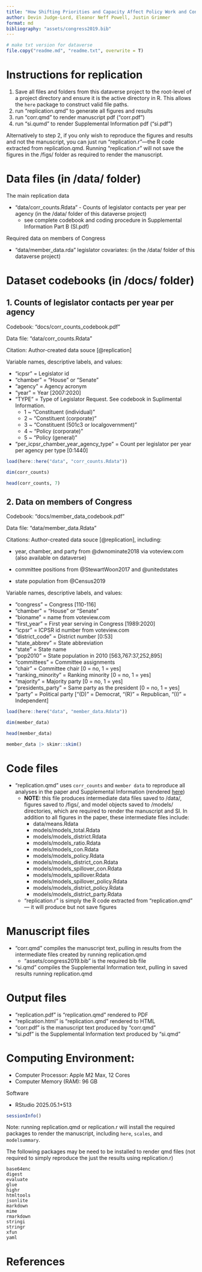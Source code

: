 ```yaml
---
title: "How Shifting Priorities and Capacity Affect Policy Work and Constituency Service: Evidence from a Census of Legislator Requests to U.S. Federal Agencies"
author: Devin Judge-Lord, Eleanor Neff Powell, Justin Grimmer
format: md
bibliography: "assets/congress2019.bib"
---
```


```r
# make txt version for dataverse 
file.copy("readme.md", "readme.txt", overwrite = T)
```

# Instructions for replication 

1. Save all files and folders from this dataverse project to the root-level of a project directory and ensure it is the active directory in R. This allows the `here` package to construct valid file paths.
1. run "replication.qmd" to generate all figures and results
1. run "corr.qmd" to render manuscript pdf ("corr.pdf")
1. run "si.qumd" to render Supplemental Information pdf ("si.pdf")

Alternatively to step 2, if you only wish to reproduce the figures and results and not the manuscript, you can just run "replication.r"---the R code extracted from replication.qmd. Running "replication.r" will not save the figures in the /figs/ folder as required to render the manuscript. 

# Data files (in /data/ folder)

The main replication data 

- "data/corr_counts.Rdata" - Counts of legislator contacts per year per agency (in the /data/ folder of this dataverse project)
   - see complete codebook and coding procedure in Supplemental Information Part B (SI.pdf)

Required data on members of Congress

- "data/member_data.rda" legislator covariates: (in the /data/ folder of this dataverse project)


# Dataset codebooks (in /docs/ folder)

## 1. Counts of legislator contacts per year per agency 

Codebook: "docs/corr_counts_codebook.pdf"

Data file: "data/corr_counts.Rdata"

Citation: Author-created data souce [@replication]

Variable names, descriptive labels, and values: 

- "icpsr"  = Legislator id                            
- "chamber"  = "House" or "Senate"                         
- "agency" = Agency acronym                            
- "year"  = Year  [2007:2020]                          
- "TYPE"  = Type of Legislator Request. See codebook in Suplimental Information.     
  - 1 ~ "Constituent (individual)"
  - 2 ~ "Constituent (corporate)"
  - 3 ~ "Constituent (501c3 or local\n government)"
  - 4 ~ "Policy (corporate)"
  - 5 ~ "Policy (general)"
- "per_icpsr_chamber_year_agency_type" = Count per legislator per year per agency per type [0:1440]


```r
load(here::here("data", "corr_counts.Rdata"))

dim(corr_counts)

head(corr_counts, 7)
```


## 2. Data on members of Congress

Codebook: "docs/member_data_codebook.pdf"

Data file:  "data/member_data.Rdata"

Citations: Author-created data souce  [@replication], including: 

   - year, chamber, and party from @dwnominate2018 via voteview.com (also available on dataverse)

   - committee positions from @StewartWoon2017 and @unitedstates

   - state population from @Census2019

Variable names, descriptive labels, and values: 

- "congress"     = Congress   [110-116]
- "chamber"      = "House" or "Senate"
- "bioname"      = name from voteview.com
- "first_year"    = First year serving in Congress  [1989:2020]
- "icpsr"        = ICPSR id number from voteview.com
- "district_code" = District number  [0:53]
- "state_abbrev" = State abbreviation
- "state"        = State name
- "pop2010"    = State population in 2010 [563,767:37,252,895]
- "committees"  = Committee assignments
- "chair"      = Committee chair [0 = no, 1 = yes]
- "ranking_minority" = Ranking minority [0 = no, 1 = yes]
- "majority"        = Majority party  [0 = no, 1 = yes]
- "presidents_party" = Same party as the president [0 = no, 1 = yes]
- "party"           = Political party ["(D)" = Democrat, "(R)" = Republican, "(I)" = Independent]

```r
load(here::here("data", "member_data.Rdata"))

dim(member_data)

head(member_data)
```

```r
member_data |> skimr::skim()
```



# Code files

- "replication.qmd" uses `corr_counts` and `member data` to reproduce all analyses in the paper and Supplemental Information (rendered [here](https://judgelord.github.io/corr/replication))
   - **NOTE:** this file produces intermediate data files saved to /data/, figures saved to /figs/, and model objects saved to /models/ directories, which are required to render the manuscript and SI. In addition to all figures in the paper, these intermediate files include: 
      - data/means.Rdata
      - models/models_total.Rdata
      - models/models_district.Rdata
      - models/models_ratio.Rdata
      - models/models_con.Rdata
      - models/models_policy.Rdata
      - models/models_district_con.Rdata
      - models/models_spillover_con.Rdata
      - models/models_spillover.Rdata
      - models/models_spillover_policy.Rdata
      - models/models_district_policy.Rdata
      - models/models_district_party.Rdata
   - "replication.r" is simply the R code extracted from  "replication.qmd" --- it will produce but not save figures
   
<!-- "robusteness-negbin.qmd"  uses `corr_counts` and `member_data` to replicate all count models on in negative binomial or poisson as a robustness check. All of the substantive results are the same with this alternative estimation strategy.--> 
   

# Manuscript files 

- "corr.qmd" compiles the manuscript text, pulling in results from the intermediate files created by running replication.qmd 
   - "assets/congress2019.bib" is the required bib file
- "si.qmd" compiles the Supplemental Information text, pulling in saved results running replication.qmd

# Output files 

- "replication.pdf" is "replication.qmd" rendered to PDF 
- "replication.html" is "replication.qmd" rendered to HTML 
- "corr.pdf" is the manuscript text produced by "corr.qmd"
- "si.pdf" is the Supplemental Information text produced by "si.qmd" 
<!-- "robustness-negbin.html" is "robustness-negbin.qmd" rendered to HTML-->


# Computing Environment: 

- Computer Processor: Apple M2 Max,	12 Cores 
- Computer Memory (RAM): 96 GB 

Software

- RStudio 2025.05.1+513

```r
sessionInfo()
```

Note: running replication.qmd or replication.r will install the required packages to render the manuscript, including `here`, `scales`, and `modelsummary`.

The following packages may be need to be installed to render qmd files (not required to simply reproduce the just the results using replication.r)

```
base64enc
digest
evaluate
glue
highr
htmltools
jsonlite
markdown
mime
rmarkdown
stringi
stringr
xfun
yaml
```

# References

